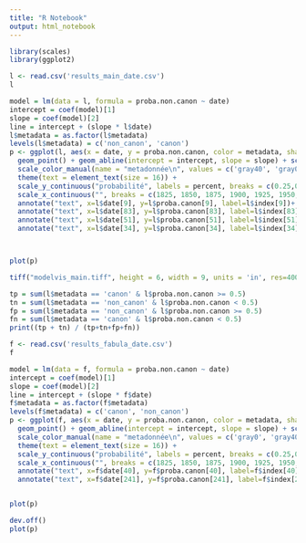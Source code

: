 ---
title: "R Notebook"
output: html_notebook
---


```{r}
library(scales)
library(ggplot2)
```

```{r}
l <- read.csv('results_main_date.csv')
l
```


```{r}
model = lm(data = l, formula = proba.non.canon ~ date)
intercept = coef(model)[1]
slope = coef(model)[2]
line = intercept + (slope * l$date)
l$metadata = as.factor(l$metadata)
levels(l$metadata) = c('non_canon', 'canon')
p <- ggplot(l, aes(x = date, y = proba.non.canon, color = metadata, shape = metadata)) + theme_bw() +
  geom_point() + geom_abline(intercept = intercept, slope = slope) + scale_shape_manual(name="metadonnée\n", values = c(1, 17)) + 
  scale_color_manual(name = "metadonnée\n", values = c('gray40', 'gray0')) + 
  theme(text = element_text(size = 16)) + 
  scale_y_continuous("probabilité", labels = percent, breaks = c(0.25,0.5,0.75)) + 
  scale_x_continuous("", breaks = c(1825, 1850, 1875, 1900, 1925, 1950, 1975, 2000))+
  annotate("text", x=l$date[9], y=l$proba.canon[9], label=l$index[9])+
  annotate("text", x=l$date[83], y=l$proba.canon[83], label=l$index[83])+
  annotate("text", x=l$date[51], y=l$proba.canon[51], label=l$index[51])+
  annotate("text", x=l$date[34], y=l$proba.canon[34], label=l$index[34])




```
```{r}
plot(p)
```



```{r}

tiff("modelvis_main.tiff", height = 6, width = 9, units = 'in', res=400)

tp = sum(l$metadata == 'canon' & l$proba.non.canon >= 0.5)
tn = sum(l$metadata == 'non_canon' & l$proba.non.canon < 0.5)
fp = sum(l$metadata == 'non_canon' & l$proba.non.canon >= 0.5)
fn = sum(l$metadata == 'canon' & l$proba.non.canon < 0.5)
print((tp + tn) / (tp+tn+fp+fn))

```


```{r}
f <- read.csv('results_fabula_date.csv')
f
```

```{r}
model = lm(data = f, formula = proba.non.canon ~ date)
intercept = coef(model)[1]
slope = coef(model)[2]
line = intercept + (slope * f$date)
f$metadata = as.factor(f$metadata)
levels(f$metadata) = c('canon', 'non_canon')
p <- ggplot(f, aes(x = date, y = proba.non.canon, color = metadata, shape = metadata)) + theme_bw() +
  geom_point() + geom_abline(intercept = intercept, slope = slope) + scale_shape_manual(name="metadonnée\n", values = c(17, 1)) + 
  scale_color_manual(name = "metadonnée\n", values = c('gray0', 'gray40')) + 
  theme(text = element_text(size = 16)) + 
  scale_y_continuous("probabilité", labels = percent, breaks = c(0.25,0.5,0.75)) +
  scale_x_continuous("", breaks = c(1825, 1850, 1875, 1900, 1925, 1950, 1975, 2000))+
  annotate("text", x=f$date[40], y=f$proba.canon[40], label=f$index[40])+
  annotate("text", x=f$date[241], y=f$proba.canon[241], label=f$index[241])



```


```{r}
plot(p)
```
```{r}
dev.off()
plot(p)
```

